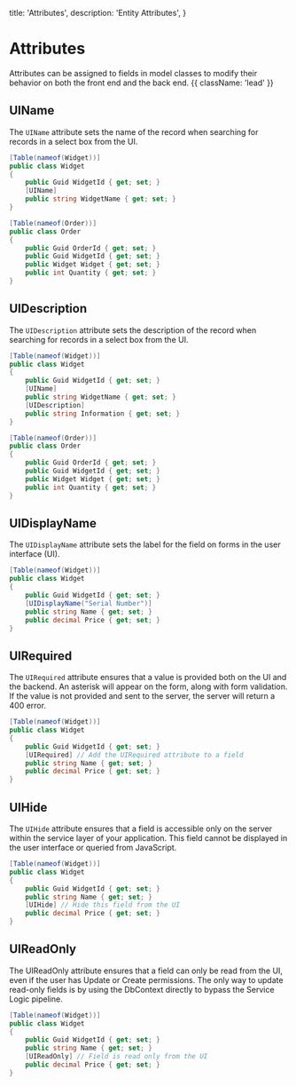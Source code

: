
  title: 'Attributes',
  description: 'Entity Attributes',
}

# Attributes

Attributes can be assigned to fields in model classes to modify their behavior on both the front end and the back end. {{ className: 'lead' }}

## UIName

The `UIName` attribute sets the name of the record when searching for records in a select box from the UI.

<DocImage image={imgName} full={true} />

```c# {{ title: 'Project.Common / Entities / Widget.cs' }}
[Table(nameof(Widget))]
public class Widget
{
    public Guid WidgetId { get; set; }
    [UIName]
    public string WidgetName { get; set; }
}

[Table(nameof(Order))]
public class Order
{
    public Guid OrderId { get; set; }
    public Guid WidgetId { get; set; }
    public Widget Widget { get; set; }
    public int Quantity { get; set; }
}
```

## UIDescription

The `UIDescription` attribute sets the description of the record when searching for records in a select box from the UI.

<DocImage image={imgDescription} full={true} />

```c# {{ title: 'Project.Common / Entities / Widget.cs' }}
[Table(nameof(Widget))]
public class Widget
{
    public Guid WidgetId { get; set; }
    [UIName]
    public string WidgetName { get; set; }
    [UIDescription]
    public string Information { get; set; }
}

[Table(nameof(Order))]
public class Order
{
    public Guid OrderId { get; set; }
    public Guid WidgetId { get; set; }
    public Widget Widget { get; set; }
    public int Quantity { get; set; }
}
```

## UIDisplayName

The `UIDisplayName` attribute sets the label for the field on forms in the user interface (UI).

```c# {{ title: 'Project.Common / Entities / Widget.cs' }}
[Table(nameof(Widget))]
public class Widget
{
    public Guid WidgetId { get; set; }
    [UIDisplayName("Serial Number")]
    public string Name { get; set; }
    public decimal Price { get; set; }
}
```

<DocImage image={imgDisplayName} full={false} />

## UIRequired

The `UIRequired` attribute ensures that a value is provided both on the UI and the backend. An asterisk will appear on the form, along with form validation. If the value is not provided and sent to the server, the server will return a 400 error.

```c# {{ title: 'Project.Common / Entities / Widget.cs' }}
[Table(nameof(Widget))]
public class Widget
{
    public Guid WidgetId { get; set; }
    [UIRequired] // Add the UIRequired attribute to a field
    public string Name { get; set; }
    public decimal Price { get; set; }
}
```

<DocImage image={imgRequired} full={false} />

## UIHide

The `UIHide` attribute ensures that a field is accessible only on the server within the service layer of your application. This field cannot be displayed in the user interface or queried from JavaScript.

```c# {{ title: 'Project.Common / Entities / Widget.cs' }}
[Table(nameof(Widget))]
public class Widget
{
    public Guid WidgetId { get; set; }
    public string Name { get; set; }
    [UIHide] // Hide this field from the UI
    public decimal Price { get; set; }
}
```

## UIReadOnly

The UIReadOnly attribute ensures that a field can only be read from the UI, even if the user has Update or Create permissions. The only way to update read-only fields is by using the DbContext directly to bypass the Service Logic pipeline.

```c# {{ title: 'Project.Common / Entities / Widget.cs' }}
[Table(nameof(Widget))]
public class Widget
{
    public Guid WidgetId { get; set; }
    public string Name { get; set; }
    [UIReadOnly] // Field is read only from the UI
    public decimal Price { get; set; }
}
```
